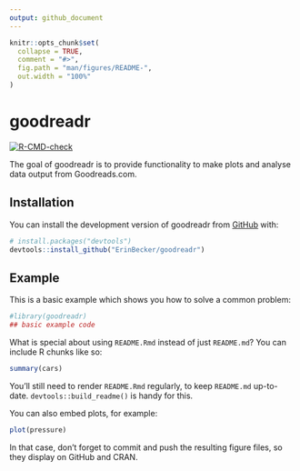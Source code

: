 ```yaml
---
output: github_document
---
```


<!-- README.md is generated from README.Rmd. Please edit that file -->

```r
knitr::opts_chunk$set(
  collapse = TRUE,
  comment = "#>",
  fig.path = "man/figures/README-",
  out.width = "100%"
)
```

# goodreadr

<!-- badges: start -->
[![R-CMD-check](https://github.com/ErinBecker/goodreadr/actions/workflows/R-CMD-check.yaml/badge.svg)](https://github.com/ErinBecker/goodreadr/actions/workflows/R-CMD-check.yaml)
<!-- badges: end -->

The goal of goodreadr is to provide functionality to make plots and analyse
data output from Goodreads.com.

## Installation

You can install the development version of goodreadr from [GitHub](https://github.com/) with:

``` r
# install.packages("devtools")
devtools::install_github("ErinBecker/goodreadr")
```

## Example

This is a basic example which shows you how to solve a common problem:

```r
#library(goodreadr)
## basic example code
```

What is special about using `README.Rmd` instead of just `README.md`? You can include R chunks like so:

```r
summary(cars)
```

You'll still need to render `README.Rmd` regularly, to keep `README.md` up-to-date. `devtools::build_readme()` is handy for this.

You can also embed plots, for example:

```r
plot(pressure)
```

In that case, don't forget to commit and push the resulting figure files, so they display on GitHub and CRAN.
